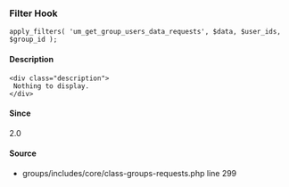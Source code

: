 
<UMBreadCrumb type="filter"/>

### Filter Hook    
    
```
apply_filters( 'um_get_group_users_data_requests', $data, $user_ids, $group_id );
```

#### Description
    <div class="description">
     Nothing to display.
    </div>

#### Since
<div class="description">
2.0
</div>

#### Source
  - <Link href="https://github.com/ultimatemember/groups/tree/2.3.0/includes/core/class--requests.php#L299">groups/includes/core/class-groups-requests.php</Link> <Link href="https://github.com/ultimatemember/groups/tree/2.3.0/includes/core/class--requests.php#L299">line 299</Link>

